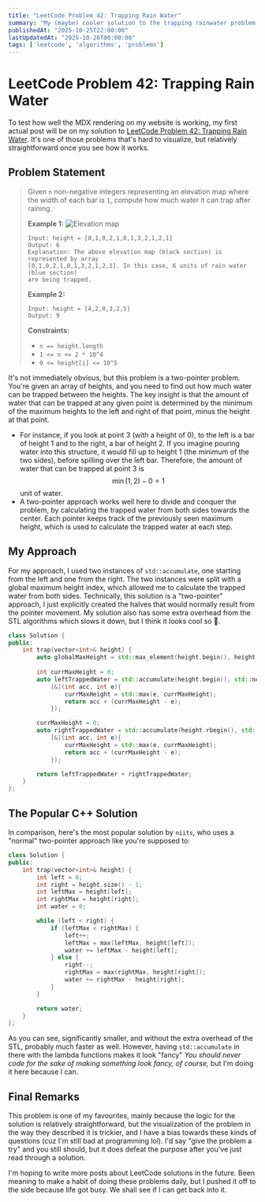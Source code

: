 ```yaml
---
title: "LeetCode Problem 42: Trapping Rain Water"
summary: "My (maybe) cooler solution to the trapping rainwater problem."
publishedAt: "2025-10-25T22:00:00"
lastUpdatedAt: "2025-10-26T00:00:00"
tags: ['leetcode', 'algorithms', 'problems']
---
```


# LeetCode Problem 42: Trapping Rain Water

To test how well the MDX rendering on my website is working, my first actual post
will be on my solution to [LeetCode Problem 42: Trapping Rain Water](https://leetcode.com/problems/trapping-rain-water/).
It's one of those problems that's hard to visualize, but relatively straightforward once
you see how it works.

## Problem Statement

> Given `n` non-negative integers representing an elevation map where the width of each bar is `1`,
> compute how much water it can trap after raining.
>
> **Example 1:**
> ![Elevation map](https://assets.leetcode.com/uploads/2018/10/22/rainwatertrap.png)
> ```
> Input: height = [0,1,0,2,1,0,1,3,2,1,2,1]
> Output: 6
> Explanation: The above elevation map (black section) is represented by array  
> [0,1,0,2,1,0,1,3,2,1,2,1]. In this case, 6 units of rain water (blue section)  
> are being trapped.
> ```
> **Example 2:**
> ```
> Input: height = [4,2,0,3,2,5]
> Output: 9
> ```
> **Constraints:**
> - `n == height.length`
> - `1 <= n <= 2 * 10^4`
> - `0 <= height[i] <= 10^5`

It's not immediately obvious, but this problem is a two-pointer problem.
You're given an array of heights, and you need to find out how much water can be trapped
between the heights. The key insight is that the amount of water that can be trapped
at any given point is determined by the minimum of the maximum heights to the left and right
of that point, minus the height at that point.

- For instance, if you look at point 3 (with a height of 0), to the left is a bar
  of height 1 and to the right, a bar of height 2. If you imagine pouring water
  into this structure, it would fill up to height 1 (the minimum of the two sides),
  before spilling over the left bar. Therefore, the amount of water that can be trapped
  at point 3 is $$\min(1, 2) - 0 = 1$$ unit of water.
- A two-pointer approach works well here to divide and conquer the problem, by
  calculating the trapped water from both sides towards the center. Each pointer
  keeps track of the previously seen maximum height, which is used to calculate
  the trapped water at each step.

## My Approach

For my approach, I used two instances of `std::accumulate`, one starting from
the left and one from the right. The two instances were split with a global
maximum height index, which allowed me to calculate the trapped water
from both sides. Technically, this solution is a "two-pointer" approach, I just
explicitly created the halves that would normally result from the
pointer movement. My solution also has some extra overhead from the STL algorithms
which slows it down, but I think it looks cool so 🤷.

```cpp
class Solution {
public:
    int trap(vector<int>& height) {
        auto globalMaxHeight = std::max_element(height.begin(), height.end());
        
        int currMaxHeight = 0;
        auto leftTrappedWater = std::accumulate(height.begin(), std::next(globalMaxHeight), 0, 
            [&](int acc, int e){
                currMaxHeight = std::max(e, currMaxHeight);
                return acc + (currMaxHeight - e);
            });

        currMaxHeight = 0;
        auto rightTrappedWater = std::accumulate(height.rbegin(), std::reverse_iterator(globalMaxHeight), 0, 
            [&](int acc, int e){
                currMaxHeight = std::max(e, currMaxHeight);
                return acc + (currMaxHeight - e);
            });

        return leftTrappedWater + rightTrappedWater;
    }
};
```

## The Popular C++ Solution

In comparison, here's the most popular solution by `niits`, who uses a "normal"
two-pointer approach like you're supposed to:

```cpp
class Solution {
public:
    int trap(vector<int>& height) {
        int left = 0;
        int right = height.size() - 1;
        int leftMax = height[left];
        int rightMax = height[right];
        int water = 0;

        while (left < right) {
            if (leftMax < rightMax) {
                left++;
                leftMax = max(leftMax, height[left]);
                water += leftMax - height[left];
            } else {
                right--;
                rightMax = max(rightMax, height[right]);
                water += rightMax - height[right];
            }
        }

        return water;        
    }
};
```

As you can see, significantly smaller, and without the extra overhead of the STL,
probably much faster as well. However, having `std::accumulate` in there with
the lambda functions makes it look "fancy" *You should never code for the*
*sake of making something look fancy, of course,* but I'm doing it here because
I can.

## Final Remarks

This problem is one of my favourites, mainly because the logic for the solution
is relatively straightforward, but the visualization of the problem in the way
they described it is trickier, and I have a bias towards these kinds of questions
(cuz I'm still bad at programming lol). I'd say "give the problem a try" and
you still should, but it does defeat the purpose after you've just read through
a solution.

I'm hoping to write more posts about LeetCode solutions in the future. Been meaning
to make a habit of doing these problems daily, but I pushed it off to the side
because life got busy. We shall see if I can get back into it.
